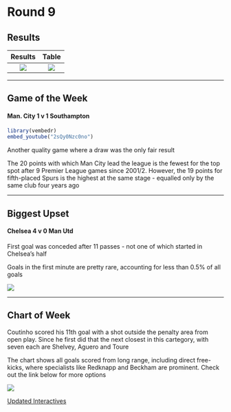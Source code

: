 # Round 9 {-}

## Results {-}


Results             | Table
:-------------------------:|:-------------------------:
![](images/wk9Res.png)  |  ![](images/wk9Table.png)

---

## Game of the Week {-}

#### Man. City 1 v 1 Southampton {- #scorelines}


```r


library(vembedr)
embed_youtube("2sQy0Nzc0no")
```
    
Another quality game where a draw was the only fair result    

The 20 points with which Man City lead the league is the fewest for the top spot after 9 Premier League games since 2001/2. However, the 19 points for fifth-placed Spurs is the highest at the same stage - equalled only by the same club four years ago



<!-- <img align="center" src="images/wk9a.png"> -->


---

## Biggest Upset {-}

#### Chelsea 4 v 0 Man Utd {- #scorelines}

First goal was conceded after 11 passes - not one of which started in Chelsea's half 

Goals in the first minute are pretty rare, accounting for less than 0.5% of all goals

 <img align="center" src="images/wk9b.png"> 





---


## Chart of Week {-}

Coutinho scored his 11th goal with a shot outside the penalty area from open play. Since he first did that 
the next closest in this cartegory, with seven each are Shelvey, Aguero and Toure    

The chart shows all goals scored from long range, including direct free-kicks, where specialists like Redknapp and Beckham are prominent. Check out the link below for more options




<img align="center" src="images/wk9c.png">


[Updated Interactives](https://mytinyshinys.shinyapps.io/plannualupdate/#r8)